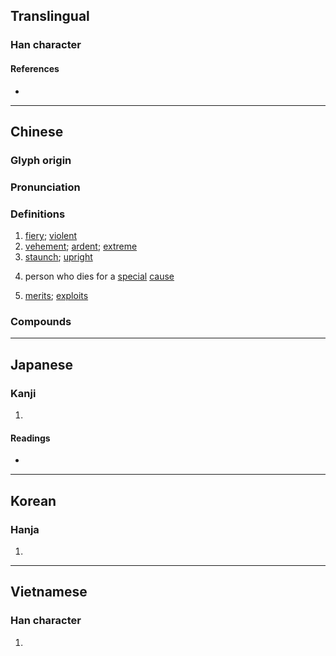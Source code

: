 {{character info/new}}
==Translingual==

===Han character===
{{Han char|rn=86|rad=火|as=06|sn=10|four=12330|canj=MNF|ids=⿱列灬}}

====References====
* {{Han ref|kx=0669.160|dkj=18987|dj=1078.210|hdz=32201.120|uh=70C8|ud=28872|bh=AF50|bd=44880}}

----

==Chinese==
{{zh-forms}}

===Glyph origin===
{{Han etym}}

===Pronunciation===
{{zh-pron
|m=liè
|c=lit6
|h=pfs=lie̍t
|md=
|mn=lia̍t
|w=
|mc=y
|oc=y
|cat=a,n
}}

===Definitions===
{{zh-hanzi}}

# [[fiery]]; [[violent]]
# [[vehement]]; [[ardent]]; [[extreme]]
# [[staunch]]; [[upright]]
# {{lb|zh|honorific}} person who dies for a [[special]] [[cause]]
# [[merit]]s; [[exploit]]s

===Compounds===
{{zh-der|丕烈|功烈|壯烈|一門忠烈|忠臣烈士|前烈|休烈|三貞九烈|慘烈|勇烈|九烈三貞|弘烈|慷慨激烈|愈演愈烈|光烈|劇烈|剛烈|性如烈火|忠烈|勃極烈|崔烈銅臭|徽烈|忠孝節烈|壯烈成仁|家烈|強烈|乾柴烈火|先烈|烈性|烈火乾柴|烈焰|烈紙錢|烈風|洪烈|烈火真金|流風遺烈|烈女|毒烈|栗烈|烈士|烈火轟雷|真金烈火|烈度|烈酒|熾烈|烈紙|烈祖|烈燄|烈日當空|烈丈夫|猛烈|熱烈|烈暑|烈陽|烈貨|烈烈轟轟|烈烈|烈火|烈日|烈文|烈婦|烈士徇名|烈味|狂風烈日|濃烈|激烈|烈焰騰空|暴烈|決烈|昂昂烈烈|轟烈|英烈千秋|羽蹈烈火|貪殘酷烈|豐功懋烈|豐功盛烈|遺風餘烈|鴻烈|風烈|興高采烈|轟轟烈烈|郁烈|餘烈|餘業遺烈|膂烈|革命先烈|遺芳餘烈|芬烈|節烈|酷烈|英風偉烈|英烈|遺烈|遺孽餘烈|貞烈|貞夫烈婦|芳烈}}

----

==Japanese==

===Kanji===
{{ja-kanji|grade=c|rs=火06}}

# {{defn|lang=ja|sort=火06}}

====Readings====
* {{ja-readings|goon=[[れち]] (rechi)|kanon=[[れつ]] (retsu)|kun=[[はげしい]] (hageshii)|nanori=[[やす]] (yasu)}}

----

==Korean==

===Hanja===
{{ko-hanja|hangeul=[[렬]]>[[열]]|eumhun=|rv=ryeol>yeol|mr=ryŏl>yŏl|y=lyel>yel}}

# {{defn|lang=ko|sort=火06}}

----

==Vietnamese==

===Han character===
{{vi-hantu|[[liệt]], [[lét]], [[lẹt]], [[lết]], [[lướt]], [[rét]], [[rẹt]], [[riệt]]|rs=火06}}

# {{defn|lang=vi|sort=火06}}